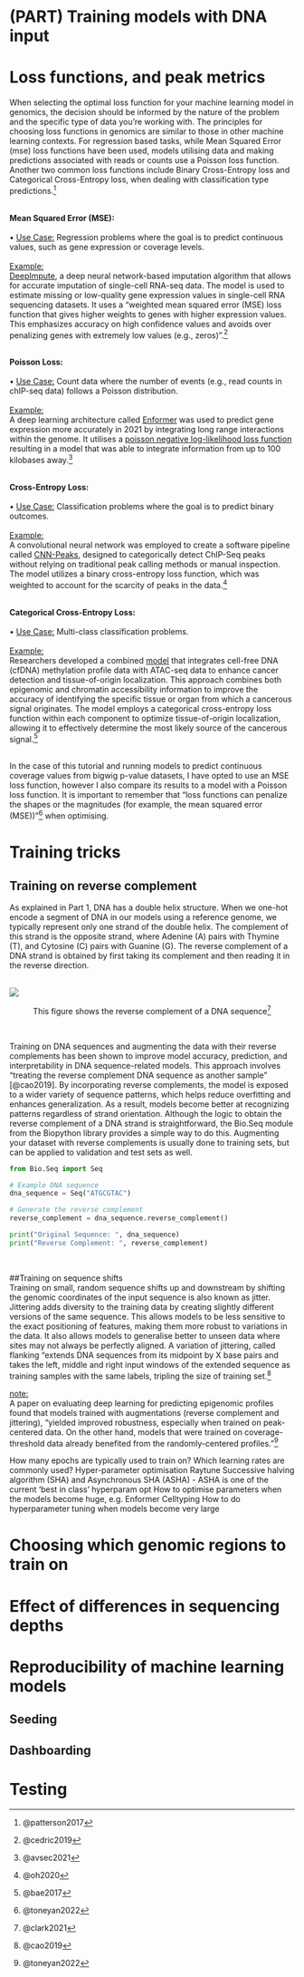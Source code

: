 # (PART) Training models with DNA input {-}

# Loss functions, and peak metrics

When selecting the optimal loss function for your machine learning model in genomics, the decision should be informed by the nature of the problem and the specific type of data you're working with. The principles for choosing loss functions in genomics are similar to those in other machine learning contexts. For regression based tasks, while Mean Squared Error (mse) loss functions have been used, models utilising data and making predictions associated with reads or counts use a Poisson loss function. Another two common loss functions include Binary Cross-Entropy loss and Categorical Cross-Entropy loss, when dealing with classification type predictions.^[@patterson2017]<br><br>

**Mean Squared Error (MSE):**
<br><br>
•	<u>Use Case:</u> Regression problems where the goal is to predict continuous values, such as gene expression or coverage levels. <br><br>
<u>Example:</u><br> [DeepImpute](https://genomebiology.biomedcentral.com/articles/10.1186/s13059-019-1837-6){target="_blank"}, a deep neural network-based imputation algorithm that allows for accurate imputation of single-cell RNA-seq data. The model is used to estimate missing or low-quality gene expression values in single-cell RNA sequencing datasets. It uses a "weighted mean squared error (MSE) loss function that gives higher weights to genes with higher expression values. This emphasizes accuracy on high confidence values and avoids over penalizing genes with extremely low values (e.g., zeros)".^[@cedric2019]
<br><br>

**Poisson Loss:**
<br><br>
•	<u>Use Case:</u> Count data where the number of events (e.g., read counts in chIP-seq data) follows a Poisson distribution.<br><br>
<u>Example:</u><br> A deep learning architecture called [Enformer](https://www.nature.com/articles/s41592-021-01252-x){target="_blank"} was used to predict gene expression more accurately in 2021 by integrating long range interactions within the genome. It utilises a [poisson negative log-likelihood loss function](https://pytorch.org/docs/stable/generated/torch.nn.PoissonNLLLoss.html){target="_blank"} resulting in a model that was able to integrate information from up to 100 kilobases away.^[@avsec2021]
<br><br>

**Cross-Entropy Loss:**
<br><br>
•	<u>Use Case:</u> Classification problems where the goal is to predict binary outcomes.
<br><br>
<u>Example:</u><br> A convolutional neural network was employed to create a software pipeline called [CNN-Peaks](https://www.nature.com/articles/s41598-020-64655-4){target="_blank"}, designed to categorically detect ChIP-Seq peaks without relying on traditional peak calling methods or manual inspection. The model utilizes a binary cross-entropy loss function, which was weighted to account for the scarcity of peaks in the data.^[@oh2020]
<br><br>

**Categorical Cross-Entropy Loss:**
<br><br>
•	<u>Use Case:</u> Multi-class classification problems.
<br><br>
<u>Example:</u><br> Researchers developed a combined [model](https://www.ncbi.nlm.nih.gov/pmc/articles/PMC10085982/){target="_blank"} that integrates cell-free DNA (cfDNA) methylation profile data with ATAC-seq data to enhance cancer detection and tissue-of-origin localization. This approach combines both epigenomic and chromatin accessibility information to improve the accuracy of identifying the specific tissue or organ from which a cancerous signal originates. The model employs a categorical cross-entropy loss function within each component to optimize tissue-of-origin localization, allowing it to effectively determine the most likely source of the cancerous signal.^[@bae2017]
<br><br>

In the case of this tutorial and running models to predict continuous coverage values from bigwig p-value datasets, I have opted to use an MSE loss function, however I also compare its results to a model with a Poisson loss function. It is important to remember that “loss functions can penalize the shapes or the magnitudes (for example, the mean squared error (MSE))”^[@toneyan2022] when optimising.


# Training tricks

## Training on reverse complement

As explained in Part 1, DNA has a double helix structure. When we one-hot encode a segment of DNA in our models using a reference genome, we typically represent only one strand of the double helix. The complement of this strand is the opposite strand, where Adenine (A) pairs with Thymine (T), and Cytosine (C) pairs with Guanine (G). The reverse complement of a DNA strand is obtained by first taking its complement and then reading it in the reverse direction.

<br>
![](images/reverse_complement.png)
<div style="text-align: center;">

This figure shows the reverse complement of a DNA sequence^[@clark2021]

</div><br>

Training on DNA sequences and augmenting the data with their reverse complements has been shown to improve model accuracy, prediction, and interpretability in DNA sequence-related models. This approach involves "treating the reverse complement DNA sequence as another sample" [@cao2019]. By incorporating reverse complements, the model is exposed to a wider variety of sequence patterns, which helps reduce overfitting and enhances generalization. As a result, models become better at recognizing patterns regardless of strand orientation. Although the logic to obtain the reverse complement of a DNA strand is straightforward, the Bio.Seq module from the Biopython library provides a simple way to do this. Augmenting your dataset with reverse complements is usually done to training sets, but can be applied to validation and test sets as well.
<br>

```python
from Bio.Seq import Seq

# Example DNA sequence
dna_sequence = Seq("ATGCGTAC")

# Generate the reverse complement
reverse_complement = dna_sequence.reverse_complement()

print("Original Sequence: ", dna_sequence)
print("Reverse Complement: ", reverse_complement)
```

<br>

##Training on sequence shifts
<br>
Training on small, random sequence shifts up and downstream by shifting the genomic coordinates of the input sequence is also known as jitter. Jittering adds diversity to the training data by creating slightly different versions of the same sequence. This allows models to be less sensitive to the exact positioning of features, making them more robust to variations in the data. It also allows models to generalise better to unseen data where sites may not always be perfectly aligned. A variation of jittering, called flanking "extends DNA sequences from its midpoint by X base pairs and takes the left, middle and right input windows of the extended sequence as training samples with the same labels, tripling the size of training set.^[@cao2019]
<br>

<u>note:</u><br>
A paper on evaluating deep learning for predicting epigenomic profiles found that models trained with augmentations (reverse complement and jittering), "yielded improved robustness, especially when trained on peak-centered data. On the other hand, models that were trained on coverage-threshold data already benefited from the randomly-centered profiles."^[@toneyan2022]

How many epochs are typically used to train on?
Which learning rates are commonly used?
Hyper-parameter optimisation 
Raytune
Successive halving algorithm (SHA) and Asynchronous SHA (ASHA) - ASHA is one of the current ‘best in class’ hyperparam opt
How to optimise parameters when the models become huge, e.g. Enformer Celltyping
How to do hyperparameter tuning when models become very large


# Choosing which genomic regions to train on

# Effect of differences in sequencing depths

# Reproducibility of machine learning models

## Seeding

## Dashboarding

# Testing
